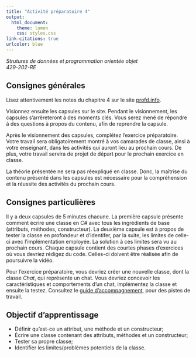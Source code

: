 ```yaml
---
title: "Activité préparatoire 4"
output:
  html_document:
    theme: lumen
    css: styles.css
link-citations: true
urlcolor: blue
---
```


_Strutures de données et programmation orientée objet_  
_429-202-RE_

## Consignes générales
Lisez attentivement les notes du chapitre 4 sur le site [profd.info](http://profd.info/ped891/travail2/notes.html).

Visionnez ensuite les capsules sur le site. Pendant le visionnement, les capsules s'arrêreteront à des moments clés. Vous serez mené de répondre à des questions à propos du contenu, afin de reprendre la capsule.

Après le visionnement des capsules, complétez l'exercice préparatoire. Votre travail sera obligatoirement montré à vos camarades de classe, ainsi à votre enseignant, dans les activités qui auront lieu au prochain cours. De plus, votre travail servira de projet de départ pour le prochain exercice en classe.

La théorie présentée ne sera pas réexpliqué en classe. Donc, la maîtrise du contenu présenté dans les capsules est nécessaire pour la compréhension et la réussite des activités du prochain cours.

## Consignes particulières
Il y a deux capsules de 5 minutes chacune. La première capsule présente comment écrire une classe en C\# avec tous les ingrédients de base (attributs, méthodes, constructeur). La deuxième capsule est à propos de tester la classe en profondeur et d'identifer, par la suite, les limites de celle-ci avec l'implémentation employée. La solution à ces limites sera vu au prochain cours. Chaque capsule contient des courtes phases d'exercices où vous devriez rédigez du code. Celles-ci doivent être réalisée afin de poursuivre la vidéo.

Pour l'exercice préparatoire, vous devriez créer une nouvelle classe, dont la classe _Chat_, qui représente un chat. Vous devriez concevoir les caractéristiques et comportements d'un chat, implémentez la classe et ensuite la testez. Consultez le [guide d'accompagnement](exercicePrep.html#guide), pour des pistes de travail.

## Objectif d'apprentissage

* Définir qu'est-ce un attribut, une méthode et un constructeur;
* Écrire une classe contenant des attributs, méthodes et un constructeur;
* Tester sa propre classe;
* Identifier les limites/problèmes potentiels de la classe.

